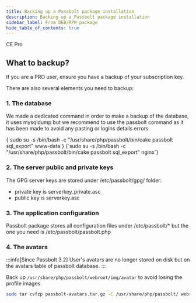 ```yaml
---
title: Backing up a Passbolt package installation
description: Backing up a Passbolt package installation
sidebar_label: From DEB/RPM package
hide_table_of_contents: true
---
```



<div style={{display: "flex", gap: "1rem"}}>
  <Chips link="https://www.passbolt.com/ce/docker" isUnderMainTitle={true}>CE</Chips>
  <Chips link="https://www.passbolt.com/pricing/pro" isUnderMainTitle={true}>Pro</Chips>
</div>

<Prerequisites />

## What to backup?

If you are a PRO user, ensure you have a backup of your subscription key.

There are also several elements you need to backup:

### 1. The database

We made a dedicated command in order to make a backup of the database, it uses mysqldump but we recommend to use the passbolt command as it has been made to avoid any pasting or logins details errors.

<Tabs>
  <TabItem value="deb" label="Debian/Ubuntu" default>
    <CodeBlock>
      {`sudo su -s /bin/bash -c "/usr/share/php/passbolt/bin/cake passbolt sql_export" www-data`}
    </CodeBlock>
  </TabItem>

  <TabItem value="rpm" label="RPM">
    <CodeBlock>
      {`sudo su -s /bin/bash -c "/usr/share/php/passbolt/bin/cake passbolt sql_export" nginx`}
    </CodeBlock>
  </TabItem>
</Tabs>


### 2. The server public and private keys

The GPG server keys are stored under /etc/passbolt/gpg/ folder:

* private key is serverkey_private.asc
* public key is serverkey.asc

### 3. The application configuration

Passbolt package stores all configuration files under /etc/passbolt/* but the one you need is /etc/passbolt/passbolt.php

### 4. The avatars

:::info[Since Passbolt 3.2]
User's avatars are no longer stored on disk but on the avatars table of passbolt database.
:::

Back up `/usr/share/php/passbolt/webroot/img/avatar` to avoid losing the profile images.

```bash
sudo tar cvfzp passbolt-avatars.tar.gz -C /usr/share/php/passbolt/ webroot/img/avatar
```

<BackupList />
<MigrateOldToNew />
<SecretKeys />
